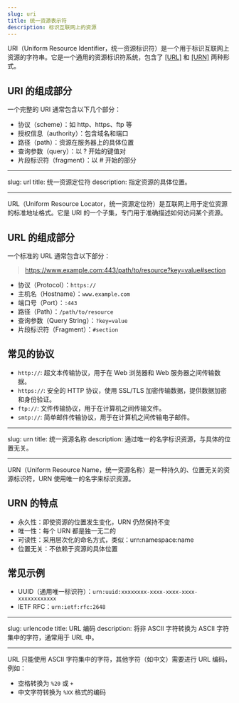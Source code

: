 ```yaml
---
slug: uri
title: 统一资源表示符
description: 标识互联网上的资源
---
```


URI（Uniform Resource Identifier，统一资源标识符）是一个用于标识互联网上资源的字符串。它是一个通用的资源标识符系统，包含了 [[URL]](/terms/web#url) 和 [[URN]](/terms/web#urn) 两种形式。

## URI 的组成部分

一个完整的 URI 通常包含以下几个部分：

- 协议（scheme）：如 http、https、ftp 等
- 授权信息（authority）：包含域名和端口
- 路径（path）：资源在服务器上的具体位置
- 查询参数（query）：以 ? 开始的键值对
- 片段标识符（fragment）：以 # 开始的部分

---

slug: url
title: 统一资源定位符
description: 指定资源的具体位置。

---

URL（Uniform Resource Locator，统一资源定位符）是互联网上用于定位资源的标准地址格式。它是 URI 的一个子集，专门用于准确描述如何访问某个资源。

## URL 的组成部分

一个标准的 URL 通常包含以下部分：

> https://www.example.com:443/path/to/resource?key=value#section

- 协议（Protocol）：`https://`
- 主机名（Hostname）：`www.example.com`
- 端口号（Port）：`:443`
- 路径（Path）：`/path/to/resource`
- 查询参数（Query String）：`?key=value`
- 片段标识符（Fragment）：`#section`

## 常见的协议

- `http://`: 超文本传输协议，用于在 Web 浏览器和 Web 服务器之间传输数据。
- `https://`: 安全的 HTTP 协议，使用 SSL/TLS 加密传输数据，提供数据加密和身份验证。
- `ftp://`: 文件传输协议，用于在计算机之间传输文件。
- `smtp://`: 简单邮件传输协议，用于在计算机之间传输电子邮件。

---

slug: urn
title: 统一资源名称
description: 通过唯一的名字标识资源，与具体的位置无关。

---

URN（Uniform Resource Name，统一资源名称）是一种持久的、位置无关的资源标识符，URN 使用唯一的名字来标识资源。

## URN 的特点

- 永久性：即使资源的位置发生变化，URN 仍然保持不变
- 唯一性：每个 URN 都是独一无二的
- 可读性：采用层次化的命名方式，类似：urn:namespace:name
- 位置无关：不依赖于资源的具体位置

## 常见示例

- UUID（通用唯一标识符）：`urn:uuid:xxxxxxxx-xxxx-xxxx-xxxx-xxxxxxxxxxxx`
- IETF RFC：`urn:ietf:rfc:2648`

---

slug: urlencode
title: URL 编码
description: 将非 ASCII 字符转换为 ASCII 字符集中的字符，通常用于 URL 中。

---

URL 只能使用 ASCII 字符集中的字符，其他字符（如中文）需要进行 URL 编码，例如：

- 空格转换为 `%20` 或 `+`
- 中文字符转换为 `%XX` 格式的编码

